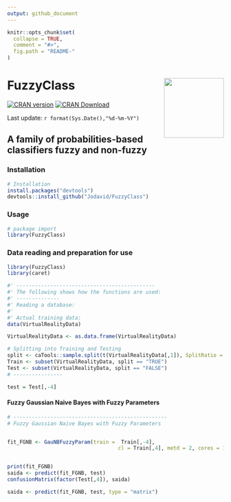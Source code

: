 ```yaml
---
output: github_document
---
```


```r
knitr::opts_chunk$set(
  collapse = TRUE, 
  comment = "#>",
  fig.path = "README-"  
)
```

# FuzzyClass <img src="man/figures/logo.png" style="float: right" height="139"/>

<!-- badges: start -->

[![CRAN version](https://www.r-pkg.org/badges/version/FuzzyClass)](https://cran.r-project.org/package=FuzzyClass)
[![CRAN Download](https://cranlogs.r-pkg.org/badges/grand-total/FuzzyClass)](https://cran.r-project.org/package=FuzzyClass)
<!-- badges: end -->


Last update: `r format(Sys.Date(),"%d-%m-%Y")`

## A family of probabilities-based classifiers fuzzy and non-fuzzy


### Installation

```r
# Installation
install.packages("devtools")
devtools::install_github("Jodavid/FuzzyClass")
```


### Usage

```r
# package import
library(FuzzyClass)
```


### Data reading and preparation for use

```r

library(FuzzyClass)
library(caret)

#' ---------------------------------------------
#' The following shows how the functions are used:
#' --------------
#' Reading a database:
#'
#' Actual training data:
data(VirtualRealityData)

VirtualRealityData <- as.data.frame(VirtualRealityData)

# Splitting into Training and Testing
split <- caTools::sample.split(t(VirtualRealityData[,1]), SplitRatio = 0.7)
Train <- subset(VirtualRealityData, split == "TRUE")
Test <- subset(VirtualRealityData, split == "FALSE")
# ----------------

test = Test[,-4]

```

#### Fuzzy Gaussian Naive Bayes with Fuzzy Parameters

```r
# --------------------------------------------------
# Fuzzy Gaussian Naive Bayes with Fuzzy Parameters


fit_FGNB <- GauNBFuzzyParam(train =  Train[,-4],
                                    cl = Train[,4], metd = 2, cores = 1)


print(fit_FGNB)
saida <- predict(fit_FGNB, test)
confusionMatrix(factor(Test[,4]), saida)

saida <- predict(fit_FGNB, test, type = "matrix")
```

<!--

#### Fuzzy Gaussian Naive Bayes based in Zadeh

```r
fit_FGNB <- FuzzyGaussianNaiveBayes(train =  Train[,-4],
                                    cl = Train[,4], cores = 1,
                                    fuzzy = T)
print(fit_FGNB)
saida <- predict(fit_FGNB, test)
confusionMatrix(factor(Test[,4]), saida)

# -----
fit_GNB <- FuzzyGaussianNaiveBayes(train =  Train[,-4],
                               cl = Train[,4], cores = 2,
                               fuzzy = F)
print(fit_GNB)

saida <- predict(fit_GNB, test)
confusionMatrix(factor(Test[,4]), saida)

saida <- predict(fit_GNB, test, type = "matrix")

```

#### Fuzzy Naive Bayes Triangular

```r
fit_FNBT <- FuzzyTriangularNaiveBayes(train =  Train[,-4],
                                  cl = Train[,4], cores = 2,
                                  fuzzy = T)

print(fit_FNBT)

saida <- predict(fit_FNBT, test)
confusionMatrix(factor(Test[,4]), saida)

saida <- predict(fit_FNBT, test, type = "matrix")

# ----------------

fit_NBT <- FuzzyTriangularNaiveBayes(train =  Train[,-4],
                                 cl = Train[,4], cores = 2,
                                 fuzzy = F)
print(fit_NBT)

saida <- predict(fit_NBT, test)
confusionMatrix(factor(Test[,4]), saida)

saida <- predict(fit_NBT, test, type = "matrix")

```

#### Fuzzy Exponential Naive Bayes Classifier

```r

fit_FENB <- ExpNBFuzzyParam(train =  Train[,-4],
                                    cl = Train[,4], metd = 1, cores = 2)
                              
print(fit_FENB)

saida <- predict(fit_FENB, test)
confusionMatrix(factor(Test[,4]), saida)

saida <- predict(fit_FENB, test, type = "matrix")
head(saida)

```

#### Fuzzy Gamma Naive Bayes Classifier

```r

fit_NBT <- FuzzyGammaNaiveBayes(train =  Train[,-4],
                                    cl = Train[,4], cores = 2)
                              
print(fit_NBT)

saida <- predict(fit_NBT, test)
saida <- factor(saida,levels = unique(Test[,4]))
confusionMatrix(factor(Test[,4]), saida)

saida <- predict(fit_NBT, test, type = "matrix")
head(saida)

```

#### Fuzzy Exponential Naive Bayes Classifier

```r

fit_NBE <- FuzzyExponentialNaiveBayes(train =  Train[,-4],
                                    cl = Train[,4], cores = 2)
                              
print(fit_NBE)

saida <- predict(fit_NBE, test)
saida <- factor(saida,levels = unique(Test[,4]))
confusionMatrix(factor(Test[,4]), saida)

saida <- predict(fit_NBT, test, type = "matrix")
head(saida)

```
-->
